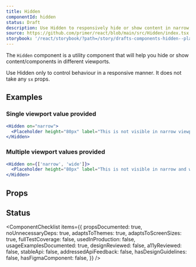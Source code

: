 ```yaml
---
title: Hidden
componentId: hidden
status: Draft
description: Use Hidden to responsively hide or show content in narrow, regular and wide viewports.
source: https://github.com/primer/react/blob/main/src/Hidden/index.tsx
storybook: '/react/storybook/?path=/story/drafts-components-hidden--playground'
---
```



The `Hidden` component is a utility component that will help you hide or show content/components in different viewports.

<Note>Use Hidden only to control behaviour in a responsive manner. It does not take any `sx` props.</Note>

## Examples

### Single viewport value provided

```jsx live drafts
<Hidden on="narrow">
  <Placeholder height="80px" label="This is not visible in narrow viewport" />
</Hidden>
```

### Multiple viewport values provided

```jsx live drafts
<Hidden on={['narrow', 'wide']}>
  <Placeholder height="80px" label="This is not visible in narrow and wide viewport" />
</Hidden>
```

## Props

<ComponentProps data={data} />

## Status

<ComponentChecklist
  items={{
    propsDocumented: true,
    noUnnecessaryDeps: true,
    adaptsToThemes: true,
    adaptsToScreenSizes: true,
    fullTestCoverage: false,
    usedInProduction: false,
    usageExamplesDocumented: true,
    designReviewed: false,
    a11yReviewed: false,
    stableApi: false,
    addressedApiFeedback: false,
    hasDesignGuidelines: false,
    hasFigmaComponent: false,
  }}
/>
